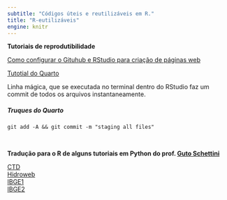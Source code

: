 ```yaml
---
subtitle: "Códigos úteis e reutilizáveis em R."
title: "R-eutilizáveis"
engine: knitr
---
```


**Tutoriais de reprodutibilidade**

[Como configurar o Gituhub e RStudio para criação de páginas web](r-eutilizaveis/Integrar_Git_RStudio.qmd)

[Tutotial do Quarto](r-eutilizaveis/Tutorial_Quarto.qmd)

Linha mágica, que se executada no terminal dentro do RStudio faz um commit de todos os arquivos instantaneamente.


##### Truques do Quarto

```
git add -A && git commit -m "staging all files"
```


<!-- NÃO DEU CERTO.
Não teve jeito de mostrar a primeira linha (```{css}) em markdow. A solução foi HTML

<div class="sourceCode cell-code" id="cb2"><pre class="sourceCode markdown code-with-copy"><code class="sourceCode markdown"><span id="cb2-1"><a href="#cb2-1" aria-hidden="true" tabindex="-1"></a><span class="in">```{css,  echo=FALSE}</span></span>
<span id="cb2-2"><a href="#cb2-2" aria-hidden="true" tabindex="-1"></a><span class="op">.</span><span class="fu">justify</span> <span class="op">{</span></span>
<span id="cb2-3"><a href="#cb2-3" aria-hidden="true" tabindex="-1"></a> text<span class="op">-</span>align<span class="op">:</span></span>
<span id="cb2-4"><a href="#cb2-4" aria-hidden="true" tabindex="-1"></a>justify <span class="op">!</span>important</span>
<span id="cb2-5"><a href="#cb2-5" aria-hidden="true" tabindex="-1"></a><span class="op">}</span></span></code><button title="Copy to Clipboard" class="code-copy-button"><i class="bi"></i></button></pre></div>
<pre><code>

-->



<br>

**Tradução para o R de alguns tutoriais em Python do prof. [Guto Schettini](https://gutoschettini.github.io/Analise_Dados_Python/)**

[CTD](r-eutilizaveis/CTD/CTD.html)  
[Hidroweb](r-eutilizaveis/hidroweb/hidroweb.html)  
[IBGE1](r-eutilizaveis/IBGE1/IBGE1.html)  
[IBGE2](r-eutilizaveis/IBGE2/IBGE2.html)  

